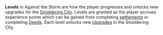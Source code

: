 '''Levels''' in Against the Storm are how the player progresses and unlocks new upgrades for the [[Smoldering City]]. Levels are granted as the player accrues experience points which can be gained from completing [[settlement]]s or completing [[Deeds]]. Each level unlocks new [[Smoldering City#Upgrades|Upgrades]] in the Smoldering City.